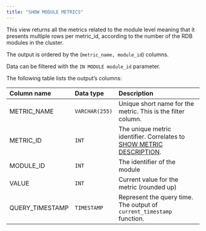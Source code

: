 ```yaml
---
title: "SHOW MODULE METRICS"
---
```


This view returns all the metrics related to the module level meaning that it presents multiple rows per metric_id, according to the number of the RDB modules in the cluster.

The output is ordered by the (`metric_name, module_id`) columns.

Data can be filtered with the `IN MODULE module_id` parameter.

The following table lists the output’s columns:

| Column name     | Data type      | Description                                                                                                                           |
| :-------------- | :------------- | :------------------------------------------------------------------------------------------------------------------------------------ |
| METRIC_NAME     | `VARCHAR(255)` | Unique short name for the metric. This is the filter column.                                                                          |
| METRIC_ID       | `INT`          | The unique metric identifier. Correlates to [SHOW METRIC DESCRIPTION](/sql/system-monitoring/dynamic-system/show-metric-description). |
| MODULE_ID       | `INT`          | The identifier of the module                                                                                                          |
| VALUE           | `INT`          | Current value for the metric (rounded up)                                                                                             |
| QUERY_TIMESTAMP | `TIMESTAMP`    | Represent the query time. The output of `current_timestamp` function.                                                                 |